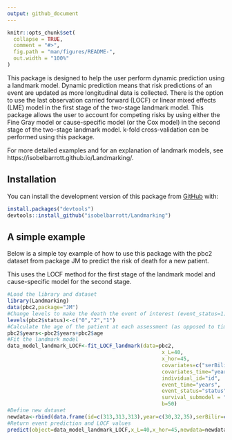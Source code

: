 ```yaml
---
output: github_document
---
```


<!-- README.md is generated from README.Rmd. Please edit that file -->

```r
knitr::opts_chunk$set(
  collapse = TRUE,
  comment = "#>",
  fig.path = "man/figures/README-",
  out.width = "100%"
)
```

This package is designed to help the user perform dynamic prediction using a landmark model. Dynamic prediction means that risk predictions of an event are updated as more longitudinal data is collected. There is the option to use the last observation carried forward (LOCF) or linear mixed effects (LME) model in the first stage of the two-stage landmark model. This package allows the user to account for competing risks by using either the Fine Gray model or cause-specific model (or the Cox model) in the second stage of the two-stage landmark model. k-fold cross-validation can be performed using this package.

For more detailed examples and for an explanation of landmark models, see https://isobelbarrott.github.io/Landmarking/.

## Installation

You can install the development version of this package from [GitHub](https://github.com/) with:

``` r
install.packages("devtools")
devtools::install_github("isobelbarrott/Landmarking")
```

## A simple example

Below is a simple toy example of how to use this package with the pbc2 dataset from package JM to predict the risk of death for a new patient. 

This uses the LOCF method for the first stage of the landmark model and cause-specific model for the second stage.

```r
#Load the library and dataset
library(Landmarking)
data(pbc2,package="JM")
#Change levels to make the death the event of interest (event_status=1), transplant the competing risks (event_status=2), and leave censoring (event_status=0)
levels(pbc2$status)<-c("0","2","1")
#Calculate the age of the patient at each assessment (as opposed to time since first assessment)
pbc2$years<-pbc2$years+pbc2$age
#Fit the landmark model
data_model_landmark_LOCF<-fit_LOCF_landmark(data=pbc2,
                                                  x_L=40,
                                                  x_hor=45,
                                                  covariates=c("serBilir","serChol"),
                                                  covariates_time="year",
                                                  individual_id="id",
                                                  event_time="years",
                                                  event_status="status",
                                                  survival_submodel = "cause_specific",
                                                  b=50)
#Define new dataset
newdata<-rbind(data.frame(id=c(313,313,313),year=c(30,32,35),serBilir=c(2.4,2.7,2.6),serChol=c(220,233,234)))
#Return event prediction and LOCF values
predict(object=data_model_landmark_LOCF,x_L=40,x_hor=45,newdata=newdata)
```
